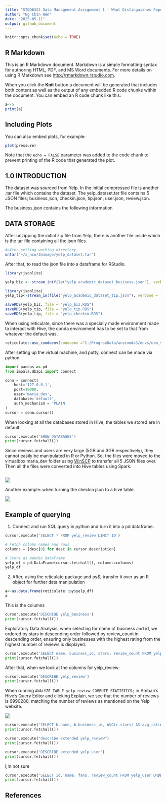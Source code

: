 ---
title: "STQD6324 Data Management Assignment 1 - What Distinguishes Popular Businesses Per Sector Based on Yelp Reviews"
author: "Ng Chin Wen"
date: "2025-05-11"
output: github_document
---

```{r setup, include=FALSE}
knitr::opts_chunk$set(echo = TRUE)
```

## R Markdown

This is an R Markdown document. Markdown is a simple formatting syntax for authoring HTML, PDF, and MS Word documents. For more details on using R Markdown see <http://rmarkdown.rstudio.com>.

When you click the **Knit** button a document will be generated that includes both content as well as the output of any embedded R code chunks within the document. You can embed an R code chunk like this:

```{r cars}
a<-5
print(a)
```

## Including Plots

You can also embed plots, for example:

```{r pressure, echo=FALSE}
plot(pressure)
```

Note that the `echo = FALSE` parameter was added to the code chunk to prevent printing of the R code that generated the plot.

## 1.0 INTRODUCTION

The dataset was sourced from Yelp. In the initial compressed file is another .tar file which contains the dataset. The yelp_dataset.tar file contains 5 JSON files; business.json, checkin.json, tip.json, user.json, review.json.

The business.json contains the following information

## DATA STORAGE

After unzipping the initial zip file from Yelp, there is another file inside which is the tar file containing all the json files.

```{r}
#after setting working directory
untar("~/a_ncw/2manage/yelp_dataset.tar")
```

After that, to read the json file into a dataframe for RStudio.

```{r}
library(jsonlite)
```

```{r}
yelp_biz <- stream_in(file("yelp_academic_dataset_business.json"), verbose = TRUE)
```

```{r}
library(jsonlite)
yelp_tip<-stream_in(file("yelp_academic_dataset_tip.json"), verbose = TRUE)
```

```{r}
saveRDS(yelp_biz, file = "yelp_biz.RDS")
saveRDS(yelp_tip, file = "yelp_tip.RDS")
saveRDS(yelp_tip, file = "yelp_checkin.RDS")
```

When using reticulate, since there was a specially made environment made to interact with Hive, the conda environment has to be set to that from whatever the default was.

```{r}
reticulate::use_condaenv(condaenv ="C:/ProgramData/anaconda3/envs/ukm_stqd6324",required = TRUE)
```

After setting up the virtual machine, and putty, connect can be made via python.

```{python}
import pandas as pd
from impala.dbapi import connect

conn = connect(
    host='127.0.0.1',
    port=10000,
    user='maria_dev',
    database='default',
    auth_mechanism = 'PLAIN'
)
cursor = conn.cursor()
```

When looking at all the databases stored in Hive, the tables we stored are in default.

```{python}
cursor.execute('SHOW DATABASES')
print(cursor.fetchall())
```

Since reviews and users are very large (5GB and 3GB respectively), they cannot easily be manipulated in R or Python. So, the files were moved to the virtualbox maria_dev folder using [WinSCP](https://winscp.net/eng/download.php) to transfer all 5 JSON files over. Then all the files were converted into Hive tables using Spark.

```         
```

![](images/clipboard-4142044237.png)

Another example: when turning the checkin json to a hive table.

![](images/clipboard-3799294681.png)

## Example of querying

1.  Connect and run SQL query in python and turn it into a pd dataframe.

```{python}
cursor.execute('SELECT * FROM yelp_review LIMIT 10')

# Fetch column names and rows
columns = [desc[0] for desc in cursor.description]

# Store as pandas DataFrame
yelp_df = pd.DataFrame(cursor.fetchall(), columns=columns)
yelp_df
```

2.  After, using the reticulate package and py\$, transfer it over as an R object for further data manipulation

```{r}
a<-as.data.frame(reticulate::py$yelp_df)
a
```

This is the columns

```{python}
cursor.execute('DESCRIBE yelp_business')
print(cursor.fetchall())
```

Exploratory Data Analysis, when selecting for name of business and id, we ordered by stars in descending order followed by review_count in descending order, ensuring only businesses with the highest rating from the highest number of reviews is displayed.

```{python}
cursor.execute('SELECT name, business_id, stars, review_count FROM yelp_business ORDER BY stars DESC, review_count DESC LIMIT 10')
print(cursor.fetchall())
```

After that, when we look at the columns for yelp_review:

```{python}
cursor.execute('DESCRIBE yelp_review')
print(cursor.fetchall())
```

When running `ANALYZE TABLE yelp_review COMPUTE STATISTICS;` in Ambari's Hive's Query Editor and clicking Explain, we see that the number of reviews is 6990280, matching the number of reviews as mentioned on the Yelp website.

![](images/clipboard-3413348418.png)

```{python}
cursor.execute('SELECT b.name, b.business_id, AVG(r.stars) AS avg_rating, COUNT(*) AS num_reviews FROM yelp_business b JOIN yelp_review r ON b.business_id = r.business_id GROUP BY b.name, b.business_id ORDER BY avg_rating DESC, num_reviews DESC LIMIT 10')
print(cursor.fetchall())
```

```{python}
cursor.execute("describe extended yelp_review")
print(cursor.fetchall())
```

```{python}
cursor.execute('DESCRIBE extended yelp_user')
print(cursor.fetchall())
```

I;m not sure

```{python}
cursor.execute('SELECT id, name, fans, review_count FROM yelp_user ORDER BY fans DESC LIMIT 10')
print(cursor.fetchall())
```

## References
